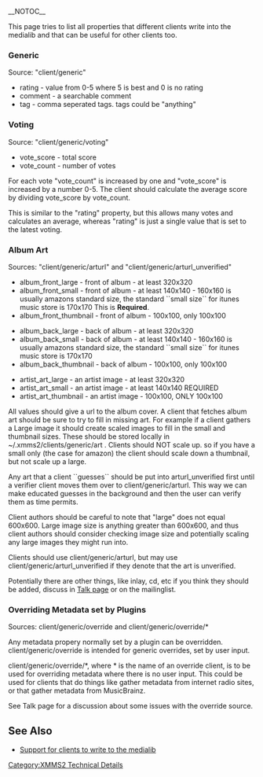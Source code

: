 __NOTOC__

This page tries to list all properties that different clients write into the medialib and that can be useful for other clients too.

===Generic===
Source: "client/generic"

* rating - value from 0-5 where 5 is best and 0 is no rating
* comment - a searchable comment
* tag - comma seperated tags. tags could be "anything"

===Voting===
Source: "client/generic/voting"

* vote_score - total score
* vote_count - number of votes

For each vote "vote_count" is increased by one and "vote_score" is increased by a number 0-5. The client should calculate the average score by dividing vote_score by vote_count.

This is similar to the "rating" property, but this allows many votes and calculates an average, whereas "rating" is just a single value that is set to the latest voting.

===Album Art===
Sources: "client/generic/arturl" and "client/generic/arturl_unverified"

* album_front_large - front of album - at least 320x320
* album_front_small - front of album - at least 140x140 - 160x160 is usually amazons standard size, the standard ``small size`` for itunes music store is 170x170 This is '''Required'''.
* album_front_thumbnail - front of album - 100x100, only 100x100

* album_back_large - back of album - at least 320x320
* album_back_small - back of album - at least 140x140 - 160x160 is usually amazons standard size, the standard ``small size`` for itunes music store is 170x170
* album_back_thumbnail - back of album - 100x100, only 100x100

* artist_art_large - an artist image - at least 320x320
* artist_art_small - an artist image - at least 140x140 REQUIRED
* artist_art_thumbnail - an artist image - 100x100, ONLY 100x100

All values should give a url to the album cover. A client that fetches album art should be sure to try to fill in missing art. For example if a client gathers a Large image it should create scaled images to fill in the small and thumbnail sizes. These should be stored locally in ~/.xmms2/clients/generic/art . Clients should NOT scale up. so if you have a small only (the case for amazon) the client should scale down a thumbnail, but not scale up a large. 

Any art that a client ``guesses`` should be put into arturl_unverified first until a verifier client moves them over to client/generic/arturl. This way we can make educated guesses in the background and then the user can verify them as time permits. 

Client authors should be careful to note that "large" does not equal 600x600. Large image size is anything greater than 600x600, and thus client authors should consider checking image size and potentially scaling any large images they might run into. 

Clients should use client/generic/arturl, but may use client/generic/arturl_unverified if they denote that the art is unverified. 

Potentially there are other things, like inlay, cd, etc if you think they should be added, discuss in [[Talk:Generic properties policy|Talk page]] or on the mailinglist.

===Overriding Metadata set by Plugins===
Sources: client/generic/override and client/generic/override/*

Any metadata propery normally set by a plugin can be overridden. client/generic/override is intended for generic overrides, set by user input. 

client/generic/override/*, where * is the name of an override client, is to be used for overriding metadata where there is no user input. This could be used for clients that do things like gather metadata from internet radio sites, or that gather metadata from MusicBrainz.

See Talk page for a discussion about some issues with the override source.

== See Also ==
* [[Support for clients to write to the medialib]]

[[Category:XMMS2 Technical Details]]